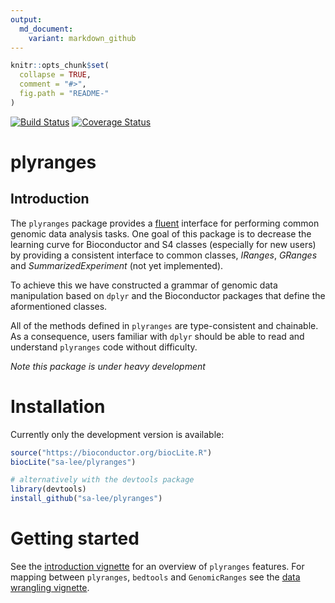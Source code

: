 ```yaml
---
output:
  md_document:
    variant: markdown_github
---
```


<!-- README.md is generated from README.Rmd. Please edit that file -->

```r
knitr::opts_chunk$set(
  collapse = TRUE,
  comment = "#>",
  fig.path = "README-"
)
```
[![Build Status](https://travis-ci.org/sa-lee/plyranges.svg?branch=master)](https://travis-ci.org/sa-lee/plyranges)
[![Coverage Status](https://img.shields.io/codecov/c/github/sa-lee/plyranges/master.svg)](https://codecov.io/github/sa-lee/plyranges?branch=master)

# plyranges

## Introduction 
The `plyranges` package provides a 
[fluent](https://en.wikipedia.org/wiki/Fluent_interface) interface for 
performing common genomic data analysis tasks. One goal of this package is to 
decrease the learning curve for Bioconductor and S4 classes 
(especially for new users) by providing a consistent interface to 
common classes, _IRanges_, _GRanges_ and _SummarizedExperiment_ 
(not yet implemented). 

To achieve this we have constructed a grammar of genomic data manipulation
based on `dplyr` and the Bioconductor packages that define the aformentioned
classes. 

All of the methods defined in `plyranges` are type-consistent and 
chainable. As a consequence, users familiar with 
`dplyr` should be able to read and understand `plyranges` code without 
difficulty.

*Note this package is under heavy development*

# Installation

Currently only the development version is available:
```r
source("https://bioconductor.org/biocLite.R")
biocLite("sa-lee/plyranges")

# alternatively with the devtools package
library(devtools)
install_github("sa-lee/plyranges")
```

# Getting started

See the [introduction vignette](vignettes/introduction-plyranges.md) for an
overview of `plyranges` features. For mapping between `plyranges`, `bedtools`
and `GenomicRanges` see the [data wrangling vignette](vignettes/bedtools-examples.md).





